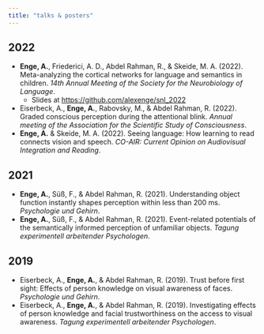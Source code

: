 ```yaml
---
title: "talks & posters"
---
```


## 2022

* **Enge, A.**, Friederici, A. D., Abdel Rahman, R., & Skeide, M. A. (2022). Meta-analyzing the cortical networks for language and semantics in children. *14th Annual Meeting of the Society for the Neurobiology of Language*.
    * Slides at <https://github.com/alexenge/snl_2022>
* Eiserbeck, A., **Enge, A.**, Rabovsky, M., & Abdel Rahman, R. (2022). Graded conscious perception during the attentional blink. *Annual meeting of the Association for the Scientific Study of Consciousness*.
* **Enge, A.** & Skeide, M. A. (2022). Seeing language: How learning to read connects vision and speech. *CO-AIR: Current Opinion on Audiovisual Integration and Reading*.

## 2021

* **Enge, A.**, Süß, F., & Abdel Rahman, R. (2021). Understanding object function instantly shapes perception within less than 200 ms. *Psychologie und Gehirn*.
* **Enge, A.**, Süß, F., & Abdel Rahman, R. (2021). Event-related potentials of the semantically informed perception of unfamiliar objects. *Tagung experimentell arbeitender Psychologen*.

## 2019

* Eiserbeck, A., **Enge, A.**, & Abdel Rahman, R. (2019). Trust before first sight: Effects of person knowledge on visual awareness of faces. *Psychologie und Gehirn*.
* Eiserbeck, A., **Enge, A.**, & Abdel Rahman, R. (2019). Investigating effects of person knowledge and facial trustworthiness on the access to visual awareness. *Tagung experimentell arbeitender Psychologen*.
